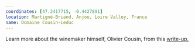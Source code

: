 ```yaml
---
coordinates: [47.2417715, -0.4427891]
location: Martigné-Briand, Anjou, Loire Valley, France
name: Domaine Cousin-Leduc
---
```


Learn more about the winemaker himself, Olivier Cousin, from this
[write-up.](https://www.jennyandfrancois.com/wines-2/france/olivier-cousin/)

